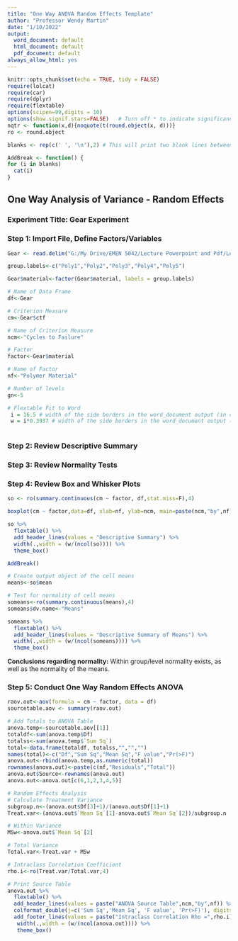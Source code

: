 ---
title: "One Way ANOVA Random Effects Template"
author: "Professor Wendy Martin"
date: "1/10/2022"
output:
  word_document: default
  html_document: default
  pdf_document: default
always_allow_html: yes
---

```{r setup, include=FALSE}
knitr::opts_chunk$set(echo = TRUE, tidy = FALSE)
require(lolcat)          
require(car)
require(dplyr)
require(flextable)
options(scipen=99,digits = 10)
options(show.signif.stars=FALSE)   # Turn off * to indicate significance
nqtr <- function(x,d){noquote(t(round.object(x, d)))}
ro <- round.object

blanks <- rep(c(' ', '\n'),2) # This will print two blank lines between plots. 

AddBreak <- function() {
for (i in blanks)
  cat(i)
}
```

## One Way Analysis of Variance - Random Effects

### Experiment Title: Gear Experiment

### Step 1: Import File, Define Factors/Variables
```{r import file, echo=FALSE}
Gear <- read.delim("G:/My Drive/EMEN 5042/Lecture Powerpoint and Pdf/Lecture 9 - One Way ANOVA/Gear.dat")

group.labels<-c("Poly1","Poly2","Poly3","Poly4","Poly5")

Gear$material<-factor(Gear$material, labels = group.labels)

# Name of Data Frame
df<-Gear

# Criterion Measure
cm<-Gear$ctf

# Name of Criterion Measure
ncm<-"Cycles to Failure"

# Factor
factor<-Gear$material

# Name of Factor
nf<-"Polymer Material"

# Number of levels
gn<-5

# Flextable Fit to Word
 i = 16.5 # width of the side borders in the word_document output (in centimeters)
 w = i*0.3937 # width of the side borders in the word_document output (in inches)
 
```

### Step 2: Review Descriptive Summary
### Step 3: Review Normality Tests
### Step 4: Review Box and Whisker Plots

```{r Descriptives, echo=FALSE, fig.width=6}
so <- ro(summary.continuous(cm ~ factor, df,stat.miss=F),4)

boxplot(cm ~ factor,data=df, xlab=nf, ylab=ncm, main=paste(ncm,"by",nf), col="red")
```

```{r Descriptives_Table, echo=FALSE}
so %>%
  flextable() %>%
  add_header_lines(values = "Descriptive Summary") %>%
  width(.,width = (w/(ncol(so)))) %>%
  theme_box()

AddBreak()
```

```{r means_normality_test, echo=FALSE}
# Create output object of the cell means
means<-so$mean

# Test for normality of cell means
someans<-ro(summary.continuous(means),4)
someans$dv.name<-"Means"

someans %>%
  flextable() %>%
  add_header_lines(values = "Descriptive Summary of Means") %>%
  width(.,width = (w/(ncol(someans)))) %>%
  theme_box()
```

**Conclusions regarding normality:**
Within group/level normality exists, as well as the normality of the means.

### Step 5: Conduct One Way Random Effects ANOVA 
```{r Random_Effects_ANOVA, echo=FALSE}
raov.out<-aov(formula = cm ~ factor, data = df)
sourcetable.aov <- summary(raov.out)

# Add Totals to ANOVA Table
anova.temp<-sourcetable.aov[[1]]
totaldf<-sum(anova.temp$Df)
totalss<-sum(anova.temp$`Sum Sq`)
total<-data.frame(totaldf, totalss,"","","")
names(total)<-c("Df","Sum Sq","Mean Sq","F value","Pr(>F)")
anova.out<-rbind(anova.temp,as.numeric(total))
rownames(anova.out)<-paste(c(nf,"Residuals","Total"))
anova.out$Source<-rownames(anova.out)
anova.out<-anova.out[c(6,1,2,3,4,5)]

# Random Effects Analysis
# Calculate Treatment Variance
subgroup.n<-(anova.out$Df[3]+1)/(anova.out$Df[1]+1)
Treat.var<-(anova.out$`Mean Sq`[1]-anova.out$`Mean Sq`[2])/subgroup.n

# Within Variance
MSw<-anova.out$`Mean Sq`[2]

# Total Variance
Total.var<-Treat.var + MSw

# Intraclass Correlation Coefficient
rho.i<-ro(Treat.var/Total.var,4)

# Print Source Table
anova.out %>%
  flextable() %>%
  add_header_lines(values = paste("ANOVA Source Table",ncm,"by",nf)) %>%
  colformat_double(j=c('Sum Sq','Mean Sq', 'F value', 'Pr(>F)'), digits=4, na_str = '') %>%
  add_footer_lines(values = paste("Intraclass Correlation Rho =",rho.i)) %>%
   width(.,width = (w/(ncol(anova.out)))) %>%
   theme_box()
```